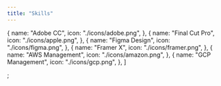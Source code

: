 ```yaml
---
title: "Skills"
---
```


  {
    name: "Adobe CC",
    icon: "./icons/adobe.png",
  },
  {
    name: "Final Cut Pro",
    icon: "./icons/apple.png",
  },
  {
    name: "Figma Design",
    icon: "./icons/figma.png",
  },
  {
    name: "Framer X",
    icon: "./icons/framer.png",
  },
  {
    name: "AWS Management",
    icon: "./icons/amazon.png",
  },
  {
    name: "GCP Management",
    icon: "./icons/gcp.png",
  },
]

;

